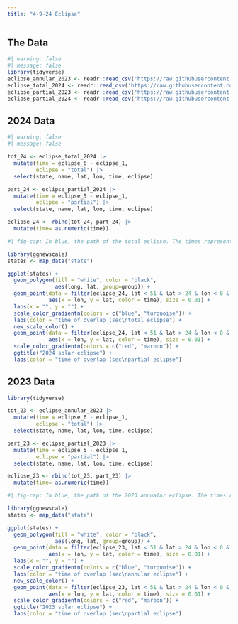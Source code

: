 ```yaml
---
title: "4-9-24 Eclipse"
---
```


## The Data
```r
#| warning: false
#| message: false
library(tidyverse)
eclipse_annular_2023 <- readr::read_csv('https://raw.githubusercontent.com/rfordatascience/tidytuesday/master/data/2024/2024-04-09/eclipse_annular_2023.csv')
eclipse_total_2024 <- readr::read_csv('https://raw.githubusercontent.com/rfordatascience/tidytuesday/master/data/2024/2024-04-09/eclipse_total_2024.csv')
eclipse_partial_2023 <- readr::read_csv('https://raw.githubusercontent.com/rfordatascience/tidytuesday/master/data/2024/2024-04-09/eclipse_partial_2023.csv')
eclipse_partial_2024 <- readr::read_csv('https://raw.githubusercontent.com/rfordatascience/tidytuesday/master/data/2024/2024-04-09/eclipse_partial_2024.csv')
```

## 2024 Data
```r
#| warning: false
#| message: false

tot_24 <- eclipse_total_2024 |>
  mutate(time = eclipse_6 - eclipse_1, 
         eclipse = "total") |>
  select(state, name, lat, lon, time, eclipse)

part_24 <- eclipse_partial_2024 |>
  mutate(time = eclipse_5 - eclipse_1,
         eclipse = "partial") |>
  select(state, name, lat, lon, time, eclipse)

eclipse_24 <- rbind(tot_24, part_24) |>
  mutate(time= as.numeric(time))
```


```r
#| fig-cap: In blue, the path of the total eclipse. The times represent the difference (in seconds) between when the moon first contants the sun and when the moon last contacts the sun.

library(ggnewscale)
states <- map_data("state")

ggplot(states) +
  geom_polygon(fill = "white", color = "black",
               aes(long, lat, group=group)) +
  geom_point(data = filter(eclipse_24, lat < 51 & lat > 24 & lon < 0 & eclipse == "total"), 
             aes(x = lon, y = lat, color = time), size = 0.01) +
  labs(x = "", y = "") +
  scale_color_gradientn(colors = c("blue", "turquoise")) +
  labs(color = "time of overlap (sec\ntotal eclipse") + 
  new_scale_color() +
  geom_point(data = filter(eclipse_24, lat < 51 & lat > 24 & lon < 0 & eclipse == "partial"), 
             aes(x = lon, y = lat, color = time), size = 0.01) +
  scale_color_gradientn(colors = c("red", "maroon")) +
  ggtitle("2024 solar eclipse") +
  labs(color = "time of overlap (sec\npartial eclipse")
```

## 2023 Data
```r
library(tidyverse)

tot_23 <- eclipse_annular_2023 |>
  mutate(time = eclipse_6 - eclipse_1, 
         eclipse = "total") |>
  select(state, name, lat, lon, time, eclipse)

part_23 <- eclipse_partial_2023 |>
  mutate(time = eclipse_5 - eclipse_1,
         eclipse = "partial") |>
  select(state, name, lat, lon, time, eclipse)

eclipse_23 <- rbind(tot_23, part_23) |>
  mutate(time= as.numeric(time))
```

```r
#| fig-cap: In blue, the path of the 2023 annualar eclipse. The times represent the difference (in seconds) between when the moon first contants the sun and when the moon last contacts the sun.

library(ggnewscale)
states <- map_data("state")

ggplot(states) +
  geom_polygon(fill = "white", color = "black",
               aes(long, lat, group=group)) +
  geom_point(data = filter(eclipse_23, lat < 51 & lat > 24 & lon < 0 & eclipse == "total"), 
             aes(x = lon, y = lat, color = time), size = 0.01) +
  labs(x = "", y = "") +
  scale_color_gradientn(colors = c("blue", "turquoise")) +
  labs(color = "time of overlap (sec\nannular eclipse") + 
  new_scale_color() +
  geom_point(data = filter(eclipse_23, lat < 51 & lat > 24 & lon < 0 & eclipse == "partial"), 
             aes(x = lon, y = lat, color = time), size = 0.01) +
  scale_color_gradientn(colors = c("red", "maroon")) +
  ggtitle("2023 solar eclipse") +
  labs(color = "time of overlap (sec\npartial eclipse")
```